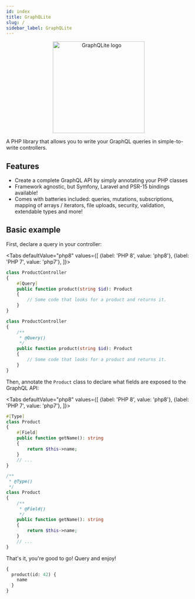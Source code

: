 ```yaml
---
id: index
title: GraphQLite
slug: /
sidebar_label: GraphQLite
---
```



<p align="center">
    <img src="https://graphqlite.thecodingmachine.io/img/logo.svg" alt="GraphQLite logo" width="250" height="250" />
</p>


A PHP library that allows you to write your GraphQL queries in simple-to-write controllers.

## Features

* Create a complete GraphQL API by simply annotating your PHP classes
* Framework agnostic, but Symfony, Laravel and PSR-15 bindings available!
* Comes with batteries included: queries, mutations, subscriptions, mapping of arrays / iterators,
file uploads, security, validation, extendable types and more!

## Basic example

First, declare a query in your controller:

<Tabs
  defaultValue="php8"
  values={[
    {label: 'PHP 8', value: 'php8'},
    {label: 'PHP 7', value: 'php7'},
  ]}>
  <TabItem value="php8">

```php
class ProductController
{
    #[Query]
    public function product(string $id): Product
    {
        // Some code that looks for a product and returns it.
    }
}
```

  </TabItem>
  <TabItem value="php7">

```php
class ProductController
{
    /**
     * @Query()
     */
    public function product(string $id): Product
    {
        // Some code that looks for a product and returns it.
    }
}
```

  </TabItem>
</Tabs>

Then, annotate the `Product` class to declare what fields are exposed to the GraphQL API:

<Tabs
  defaultValue="php8"
  values={[
    {label: 'PHP 8', value: 'php8'},
    {label: 'PHP 7', value: 'php7'},
  ]}>
  <TabItem value="php8">

```php
#[Type]
class Product
{
    #[Field]
    public function getName(): string
    {
        return $this->name;
    }
    // ...
}
```

  </TabItem>
  <TabItem value="php7">

```php
/**
 * @Type()
 */
class Product
{
    /**
     * @Field()
     */
    public function getName(): string
    {
        return $this->name;
    }
    // ...
}
```

  </TabItem>
</Tabs>

That's it, you're good to go! Query and enjoy!

```graphql
{
  product(id: 42) {
    name
  }
}
```
